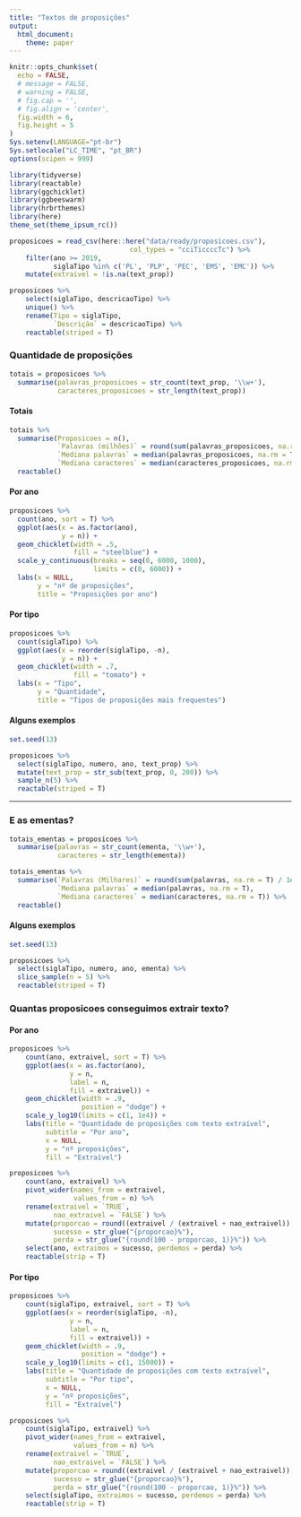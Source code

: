 ```yaml
---
title: "Textos de proposições"
output:
  html_document:
    theme: paper
---
```


```r
knitr::opts_chunk$set(
  echo = FALSE,
  # message = FALSE,
  # warning = FALSE,
  # fig.cap = '',
  # fig.align = 'center',
  fig.width = 6,
  fig.height = 5
)
Sys.setenv(LANGUAGE="pt-br")
Sys.setlocale("LC_TIME", "pt_BR")
options(scipen = 999)
```

```r
library(tidyverse)
library(reactable)
library(ggchicklet)
library(ggbeeswarm)
library(hrbrthemes)
library(here)
theme_set(theme_ipsum_rc())
```

```r
proposicoes = read_csv(here::here("data/ready/proposicoes.csv"),
                              col_types = "cciTiccccTc") %>% 
    filter(ano >= 2019,
           siglaTipo %in% c('PL', 'PLP', 'PEC', 'EMS', 'EMC')) %>% 
    mutate(extraivel = !is.na(text_prop))
```

```r
proposicoes %>%
    select(siglaTipo, descricaoTipo) %>% 
    unique() %>% 
    rename(Tipo = siglaTipo,
           `Descrição` = descricaoTipo) %>% 
    reactable(striped = T)
```

### Quantidade de proposições

```r
totais = proposicoes %>% 
  summarise(palavras_proposicoes = str_count(text_prop, '\\w+'),
            caracteres_proposicoes = str_length(text_prop))
```

#### Totais

```r
totais %>% 
  summarise(Proposicoes = n(),
            `Palavras (milhões)` = round(sum(palavras_proposicoes, na.rm = T) / 1e6, 1),
            `Mediana palavras` = median(palavras_proposicoes, na.rm = T),
            `Mediana caracteres` = median(caracteres_proposicoes, na.rm = T)) %>% 
  reactable()
```

#### Por ano

```r
proposicoes %>% 
  count(ano, sort = T) %>% 
  ggplot(aes(x = as.factor(ano),
             y = n)) +
  geom_chicklet(width = .5,
                fill = "steelblue") +
  scale_y_continuous(breaks = seq(0, 6000, 1000),
                     limits = c(0, 6000)) +
  labs(x = NULL,
       y = "nº de proposições",
       title = "Proposições por ano")
```

#### Por tipo

```r
proposicoes %>% 
  count(siglaTipo) %>% 
  ggplot(aes(x = reorder(siglaTipo, -n),
             y = n)) +
  geom_chicklet(width = .7,
                fill = "tomato") +
  labs(x = "Tipo",
       y = "Quantidade",
       title = "Tipos de proposições mais frequentes")
```

#### Alguns exemplos

```r
set.seed(13)

proposicoes %>% 
  select(siglaTipo, numero, ano, text_prop) %>% 
  mutate(text_prop = str_sub(text_prop, 0, 200)) %>% 
  sample_n(5) %>% 
  reactable(striped = T)
```

*** 

### E as ementas?

```r
totais_ementas = proposicoes %>% 
  summarise(palavras = str_count(ementa, '\\w+'),
            caracteres = str_length(ementa))

totais_ementas %>% 
  summarise(`Palavras (Milhares)` = round(sum(palavras, na.rm = T) / 1e3, 1),
            `Mediana palavras` = median(palavras, na.rm = T),
            `Mediana caracteres` = median(caracteres, na.rm = T)) %>% 
  reactable()
```

#### Alguns exemplos

```r
set.seed(13)

proposicoes %>% 
  select(siglaTipo, numero, ano, ementa) %>% 
  slice_sample(n = 5) %>% 
  reactable(striped = T)
```


### Quantas proposicoes conseguimos extrair texto?

#### Por ano

```r
proposicoes %>% 
    count(ano, extraivel, sort = T) %>% 
    ggplot(aes(x = as.factor(ano),
               y = n,
               label = n,
               fill = extraivel)) +
    geom_chicklet(width = .9,
                  position = "dodge") +
    scale_y_log10(limits = c(1, 1e4)) +
    labs(title = "Quantidade de proposições com texto extraível",
         subtitle = "Por ano",
         x = NULL,
         y = "nº proposições",
         fill = "Extraível")
```

```r
proposicoes %>% 
    count(ano, extraivel) %>% 
    pivot_wider(names_from = extraivel,
                values_from = n) %>% 
    rename(extraivel = `TRUE`,
           nao_extraivel = `FALSE`) %>% 
    mutate(proporcao = round((extraivel / (extraivel + nao_extraivel)) * 100, 1),
           sucesso = str_glue("{proporcao}%"),
           perda = str_glue("{round(100 - proporcao, 1)}%")) %>% 
    select(ano, extraimos = sucesso, perdemos = perda) %>% 
    reactable(strip = T)
```


#### Por tipo

```r
proposicoes %>% 
    count(siglaTipo, extraivel, sort = T) %>% 
    ggplot(aes(x = reorder(siglaTipo, -n),
               y = n,
               label = n,
               fill = extraivel)) +
    geom_chicklet(width = .9,
                  position = "dodge") +
    scale_y_log10(limits = c(1, 15000)) +
    labs(title = "Quantidade de proposições com texto extraível",
         subtitle = "Por tipo",
         x = NULL,
         y = "nº proposições",
         fill = "Extraível")
```

```r
proposicoes %>% 
    count(siglaTipo, extraivel) %>% 
    pivot_wider(names_from = extraivel,
                values_from = n) %>% 
    rename(extraivel = `TRUE`,
           nao_extraivel = `FALSE`) %>% 
    mutate(proporcao = round((extraivel / (extraivel + nao_extraivel)) * 100, 1),
           sucesso = str_glue("{proporcao}%"),
           perda = str_glue("{round(100 - proporcao, 1)}%")) %>% 
    select(siglaTipo, extraimos = sucesso, perdemos = perda) %>% 
    reactable(strip = T)
```